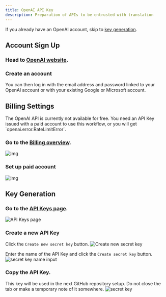 ```yaml
---
title: OpenAI API Key
description: Preparation of APIs to be entrusted with translation
---
```



If you already have an OpenAI account, skip to [key generation](#key-generation).

## Account Sign Up

<Steps>

### Head to [OpenAI website](https://platform.openai.com/).

### Create an account

You can then log in with the email address and password linked to your OpenAI account or with your existing Google or Microsoft account.

</Steps>

## Billing Settings

<Callout type='warning'>
  The OpenAI API is currently not available for free. You need an API Key issued
  with a paid account to use this workflow, or you will get
  `openai.error.RateLimitError`.
</Callout>

<Steps>

### Go to the [Billing overview](https://platform.openai.com/billing).

![img](https://i.gyazo.com/24dfb9b63f01a695d0f646d7fd9a5d8b.png)

### Set up paid account

![img](https://i.gyazo.com/47c80a01c9cceae9d67ab299114bedd7.png)

</Steps>

## Key Generation

<Steps>

### Go to the [API Keys page](https://platform.openai.com/account/api-keys).

![API Keys page](https://i.gyazo.com/5acc5d6417413a2f34fc52075bd52b74.png)

### Create a new API Key

Click the `Create new secret key` button.
![Create new secret key](https://i.gyazo.com/b2797f624de75fb28e1732ead38f2676.png)

Enter the name of the API Key and click the `Create secret key` button.
![secret key name input](https://i.gyazo.com/bfc3c62a78de701b53c2f05a37df32bb.png)

### Copy the API Key.

This key will be used in the next GitHub repository setup. Do not close the tab or make a temporary note of it somewhere.
![secret key](https://i.gyazo.com/b1ab2746efe410e0d25c530b150f94bb.png)

</Steps>
